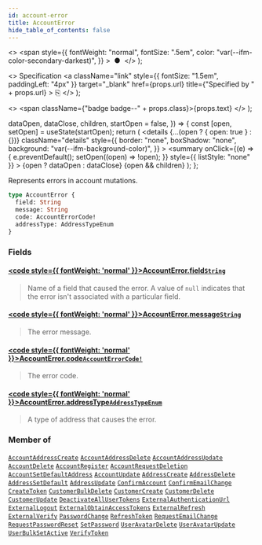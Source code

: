 ```yaml
---
id: account-error
title: AccountError
hide_table_of_contents: false
---
```


  <>
    <span
      style={{
        fontWeight: "normal",
        fontSize: ".5em",
        color: "var(--ifm-color-secondary-darkest)",
      }}
    >
      &nbsp;●&nbsp;
    </span>
  </>
);

  <>
    Specification
    <a
      className="link"
      style={{ fontSize: "1.5em", paddingLeft: "4px" }}
      target="\_blank"
      href={props.url}
      title={"Specified by " + props.url}
    >
      ⎘
    </a>
  </>
);

  <>
    <span className={"badge badge--" + props.class}>{props.text}</span>
  </>
);


  dataOpen,
  dataClose,
  children,
  startOpen = false,
}) => {
  const [open, setOpen] = useState(startOpen);
  return (
    <details
      {...(open ? { open: true } : {})}
      className="details"
      style={{
        border: "none",
        boxShadow: "none",
        background: "var(--ifm-background-color)",
      }}
    >
      <summary
        onClick={(e) => {
          e.preventDefault();
          setOpen((open) => !open);
        }}
        style={{ listStyle: "none" }}
      >
        {open ? dataOpen : dataClose}
      </summary>
      {open && children}
    </details>
  );
};

Represents errors in account mutations.

```graphql
type AccountError {
  field: String
  message: String
  code: AccountErrorCode!
  addressType: AddressTypeEnum
}
```

### Fields

#### [<code style={{ fontWeight: 'normal' }}>AccountError.<b>field</b></code>](#)<Bullet />[`String`](../../../api-reference/miscellaneous/scalars/string) <Badge class="secondary" text="scalar"/>

> Name of a field that caused the error. A value of `null` indicates that the error isn't associated with a particular field.

#### [<code style={{ fontWeight: 'normal' }}>AccountError.<b>message</b></code>](#)<Bullet />[`String`](../../../api-reference/miscellaneous/scalars/string) <Badge class="secondary" text="scalar"/>

> The error message.

#### [<code style={{ fontWeight: 'normal' }}>AccountError.<b>code</b></code>](#)<Bullet />[`AccountErrorCode!`](../../../api-reference/users/enums/account-error-code) <Badge class="secondary" text="non-null"/> <Badge class="secondary" text="enum"/>

> The error code.

#### [<code style={{ fontWeight: 'normal' }}>AccountError.<b>addressType</b></code>](#)<Bullet />[`AddressTypeEnum`](../../../api-reference/miscellaneous/enums/address-type-enum) <Badge class="secondary" text="enum"/>

> A type of address that causes the error.

### Member of

[`AccountAddressCreate`](../../../api-reference/users/objects/account-address-create) <Badge class="secondary" text="object"/><Bullet />[`AccountAddressDelete`](../../../api-reference/users/objects/account-address-delete) <Badge class="secondary" text="object"/><Bullet />[`AccountAddressUpdate`](../../../api-reference/users/objects/account-address-update) <Badge class="secondary" text="object"/><Bullet />[`AccountDelete`](../../../api-reference/users/objects/account-delete) <Badge class="secondary" text="object"/><Bullet />[`AccountRegister`](../../../api-reference/users/objects/account-register) <Badge class="secondary" text="object"/><Bullet />[`AccountRequestDeletion`](../../../api-reference/users/objects/account-request-deletion) <Badge class="secondary" text="object"/><Bullet />[`AccountSetDefaultAddress`](../../../api-reference/users/objects/account-set-default-address) <Badge class="secondary" text="object"/><Bullet />[`AccountUpdate`](../../../api-reference/users/objects/account-update) <Badge class="secondary" text="object"/><Bullet />[`AddressCreate`](../../../api-reference/users/objects/address-create) <Badge class="secondary" text="object"/><Bullet />[`AddressDelete`](../../../api-reference/users/objects/address-delete) <Badge class="secondary" text="object"/><Bullet />[`AddressSetDefault`](../../../api-reference/users/objects/address-set-default) <Badge class="secondary" text="object"/><Bullet />[`AddressUpdate`](../../../api-reference/users/objects/address-update) <Badge class="secondary" text="object"/><Bullet />[`ConfirmAccount`](../../../api-reference/users/objects/confirm-account) <Badge class="secondary" text="object"/><Bullet />[`ConfirmEmailChange`](../../../api-reference/users/objects/confirm-email-change) <Badge class="secondary" text="object"/><Bullet />[`CreateToken`](../../../api-reference/authentication/objects/create-token) <Badge class="secondary" text="object"/><Bullet />[`CustomerBulkDelete`](../../../api-reference/users/objects/customer-bulk-delete) <Badge class="secondary" text="object"/><Bullet />[`CustomerCreate`](../../../api-reference/users/objects/customer-create) <Badge class="secondary" text="object"/><Bullet />[`CustomerDelete`](../../../api-reference/users/objects/customer-delete) <Badge class="secondary" text="object"/><Bullet />[`CustomerUpdate`](../../../api-reference/users/objects/customer-update) <Badge class="secondary" text="object"/><Bullet />[`DeactivateAllUserTokens`](../../../api-reference/authentication/objects/deactivate-all-user-tokens) <Badge class="secondary" text="object"/><Bullet />[`ExternalAuthenticationUrl`](../../../api-reference/authentication/objects/external-authentication-url) <Badge class="secondary" text="object"/><Bullet />[`ExternalLogout`](../../../api-reference/authentication/objects/external-logout) <Badge class="secondary" text="object"/><Bullet />[`ExternalObtainAccessTokens`](../../../api-reference/authentication/objects/external-obtain-access-tokens) <Badge class="secondary" text="object"/><Bullet />[`ExternalRefresh`](../../../api-reference/authentication/objects/external-refresh) <Badge class="secondary" text="object"/><Bullet />[`ExternalVerify`](../../../api-reference/authentication/objects/external-verify) <Badge class="secondary" text="object"/><Bullet />[`PasswordChange`](../../../api-reference/users/objects/password-change) <Badge class="secondary" text="object"/><Bullet />[`RefreshToken`](../../../api-reference/authentication/objects/refresh-token) <Badge class="secondary" text="object"/><Bullet />[`RequestEmailChange`](../../../api-reference/users/objects/request-email-change) <Badge class="secondary" text="object"/><Bullet />[`RequestPasswordReset`](../../../api-reference/users/objects/request-password-reset) <Badge class="secondary" text="object"/><Bullet />[`SetPassword`](../../../api-reference/users/objects/set-password) <Badge class="secondary" text="object"/><Bullet />[`UserAvatarDelete`](../../../api-reference/users/objects/user-avatar-delete) <Badge class="secondary" text="object"/><Bullet />[`UserAvatarUpdate`](../../../api-reference/users/objects/user-avatar-update) <Badge class="secondary" text="object"/><Bullet />[`UserBulkSetActive`](../../../api-reference/users/objects/user-bulk-set-active) <Badge class="secondary" text="object"/><Bullet />[`VerifyToken`](../../../api-reference/authentication/objects/verify-token) <Badge class="secondary" text="object"/>
